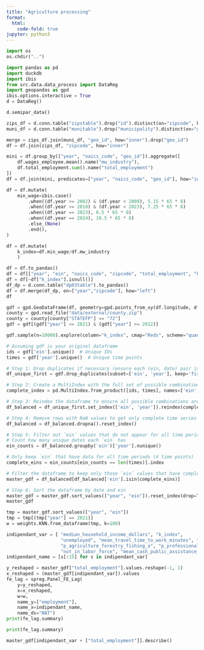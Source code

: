 ```yaml
---
title: "Agriculture processing"
format:
  html:
    code-fold: true
jupyter: python3
---
```


```python
import os
os.chdir("..")
```

```python
import pandas as pd
import duckdb
import ibis
from src.data.data_process import DataReg
import geopandas as gpd
ibis.options.interactive = True
d = DataReg()
```

```python
d.semipar_data()
```

```python
zips_df = d.conn.table("zipstable").drop("id").distinct(on="zipcode", keep='first')
muni_df = d.conn.table("munitable").drop("municipality").distinct(on="geo_id", keep='first').rename(muni_id="id")

merge = zips_df.join(muni_df, "geo_id", how="inner").drop("geo_id")
df = df.join(zips_df, "zipcode", how="inner")
```


```python
mini = df.group_by(["year", "naics_code", "geo_id"]).aggregate([
    df.wages_employee.mean().name("mw_industry"),
    df.total_employment.sum().name("total_employment")
])
df = df.join(mini, predicates=["year", "naics_code", "geo_id"], how="inner")
```


```python
df = df.mutate(
    min_wage=ibis.case()
        .when((df.year >= 2002) & (df.year < 2009), 5.15 * 65 * 8)
        .when((df.year >= 2010) & (df.year < 2023), 7.25 * 65 * 8)
        .when((df.year == 2023), 8.5 * 65 * 8)
        .when((df.year == 2024), 10.5 * 65 * 8)
        .else_(None)
        .end(),
)
```

```python
df = df.mutate(
    k_index=df.min_wage/df.mw_industry
    )
```

```python
df = df.to_pandas()
df = df[["year", "ein", "naics_code", "zipcode", "total_employment", "k_index", "latitude", "longitude"]]
df = df[~df["k_index"].isnull()]
df_dp = d.conn.table("dp03table").to_pandas()
df = df.merge(df_dp, on=["year","zipcode"], how="left")
df
```

```python
gdf = gpd.GeoDataFrame(df, geometry=gpd.points_from_xy(df.longitude, df.latitude), crs="EPSG:4326")
county = gpd.read_file("data/external/county.zip")
county = county[county["STATEFP"] == "72"]
gdf = gdf[(gdf["year"] <= 2021) & (gdf["year"] >= 2012)]
```

```python
gdf.sample(n=10000).explore(column="k_index", cmap="Reds", scheme="quantiles", k=10, tooltip=["naics_code", "k_index"], vmax=10, tiles="CartoDB Positron")
```

```python
# Assuming gdf is your original dataframe
ids = gdf['ein'].unique()  # Unique IDs
times = gdf['year'].unique()  # Unique time points

# Step 1: Drop duplicates if necessary (ensure each (ein, date) pair is unique)
df_unique_first = gdf.drop_duplicates(subset=['ein', 'year'], keep='first')

# Step 2: Create a MultiIndex with the full set of possible combinations of ein and date
complete_index = pd.MultiIndex.from_product([ids, times], names=['ein', 'year'])

# Step 3: Reindex the dataframe to ensure all possible combinations are covered
df_balanced = df_unique_first.set_index(['ein', 'year']).reindex(complete_index)

# Step 4: Remove rows with NaN values to get only complete time series
df_balanced = df_balanced.dropna().reset_index()

# Step 5: Filter out `ein` values that do not appear for all time periods
# Count how many unique dates each `ein` has
ein_counts = df_balanced.groupby('ein')['year'].nunique()

# Only keep `ein` that have data for all time periods (4 time points)
complete_eins = ein_counts[ein_counts == len(times)].index

# Filter the dataframe to keep only those `ein` values that have complete data
master_gdf = df_balanced[df_balanced['ein'].isin(complete_eins)]

# Step 6: Sort the dataframe by date and ein
master_gdf = master_gdf.sort_values(["year", "ein"]).reset_index(drop=True)
master_gdf
```

```python
tmp = master_gdf.sort_values(["year", "ein"])
tmp = tmp[(tmp["year"] == 2021)]
w = weights.KNN.from_dataframe(tmp, k=100)
```

```python
indipendant_var = [ "median_household_income_dollars", "k_index",
                    "unemployed", "mean_travel_time_to_work_minutes", "armed_forces", "food_security", "p_public_administration", "p_with_social_security",
                    "p_agriculture_forestry_fishing_a", "p_professional_scientific_and_ma", "p_manufacturing", "p_construction", "p_snap", "p_information",
                    "not_in_labor_force", "mean_cash_public_assistance_inco", "p_retirement"]
indipendant_name = [s[:15] for s in indipendant_var]

y_reshaped = master_gdf["total_employment"].values.reshape(-1, 1)
x_reshaped = (master_gdf[indipendant_var]).values
fe_lag = spreg.Panel_FE_Lag(
    y=y_reshaped, 
    x=x_reshaped, 
    w=w, 
    name_y=["employment"], 
    name_x=indipendant_name, 
    name_ds="NAT")
print(fe_lag.summary)
```


```python
print(fe_lag.summary)
```


```python
master_gdf[indipendant_var + ["total_employment"]].describe()
```